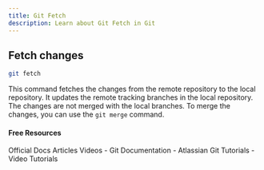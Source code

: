 ```yaml
---
title: Git Fetch
description: Learn about Git Fetch in Git
---
```

## Fetch changes
```sh
git fetch
```
This command fetches the changes from the remote repository to the local repository. It updates the remote tracking branches in the local repository. The changes are not merged with the local branches. To merge the changes, you can use the `git merge` command.

#### Free Resources

<Tabs defaultValue="official">
<TabsList>
<TabsTrigger value="official">Official Docs</TabsTrigger>
<TabsTrigger value="article">Articles</TabsTrigger>
<TabsTrigger value="video">Videos</TabsTrigger>
</TabsList>

<TabsContent value="official">
<Note type="note" title="official">
- <Link href="https://git-scm.com/docs">Git Documentation</Link>
</Note>
</TabsContent>
<TabsContent value="article">
<Note type="note" title="article">
- <Link href="https://www.atlassian.com/git/tutorials">Atlassian Git Tutorials</Link>
</Note>
</TabsContent>
<TabsContent value="video">
<Note type="note" title="video">
- <Link href="https://www.youtube.com/results?search_query=git+git-fetch+tutorial">Video Tutorials</Link>
</Note>
</TabsContent>
</Tabs>

<Outlet path="3-git-branching/remote/git-fetch" />
